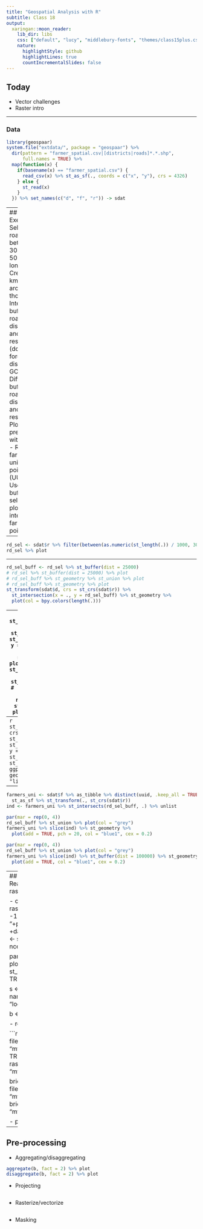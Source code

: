 ```yaml
---
title: "Geospatial Analysis with R"
subtitle: Class 18
output:
  xaringan::moon_reader:
    lib_dir: libs
    css: ["default", "lucy", "middlebury-fonts", "themes/class15plus.css"]
    nature:
      highlightStyle: github
      highlightLines: true
      countIncrementalSlides: false
---
```


## Today

- Vector challenges
- Raster intro

---

### Data
```r
library(geospaar)
system.file("extdata/", package = "geospaar") %>% 
  dir(pattern = "farmer_spatial.csv|[districts|roads]*.*.shp", 
      full.names = TRUE) %>% 
  map(function(x) {
    if(basename(x) == "farmer_spatial.csv") {
      read_csv(x) %>% st_as_sf(., coords = c("x", "y"), crs = 4326)
    } else {
      st_read(x)
    }
  }) %>% set_names(c("d", "f", "r")) -> sdat
```

---
## Exercises
- Select roads between 300 and 500 km long
- Create 25 km buffer around those
- Intersect buffered roads with districts and plot result (don't forget district is in GCS)
- Difference buffered roads with districts and plot result
- Plot previous with `ggplot`
- Reduce farmers to unique points (UUID) 
- Use roads buffers to select and plot intersecting farmers points

---

```r
rd_sel <- sdat$r %>% filter(between(as.numeric(st_length(.)) / 1000, 300, 500))
rd_sel %>% plot
```
---

```r
rd_sel_buff <- rd_sel %>% st_buffer(dist = 25000)
# rd_sel %>% st_buffer(dist = 25000) %>% plot
# rd_sel_buff %>% st_geometry %>% st_union %>% plot
# rd_sel_buff %>% st_geometry %>% plot
st_transform(sdat$d, crs = st_crs(sdat$r)) %>% 
  st_intersection(x = ., y = rd_sel_buff) %>% st_geometry %>% 
  plot(col = bpy.colors(length(.)))

```

---
```r
st_transform(sdat$d, crs = st_crs(sdat$r)) %>% 
  st_difference(x = ., y = rd_sel_buff %>% st_union) %>% 
  st_geometry %>% plot(col = "grey")
# st_transform(sdat$d, crs = st_crs(sdat$r)) %>% 
#   st_difference(x = ., y = rd_sel_buff) %>% st_geometry %>% 
#   plot(col = "grey")
```

---
```r
st_transform(sdat$d, crs = st_crs(sdat$r)) %>% 
  st_difference(x = ., y = rd_sel_buff %>% st_union) %>% st_geometry %>% 
  ggplot() + geom_sf(fill = "lightblue")
```

---
```r
farmers_uni <- sdat$f %>% as_tibble %>% distinct(uuid, .keep_all = TRUE) %>% 
  st_as_sf %>% st_transform(., st_crs(sdat$r))
ind <- farmers_uni %>% st_intersects(rd_sel_buff, .) %>% unlist

par(mar = rep(0, 4))
rd_sel_buff %>% st_union %>% plot(col = "grey")
farmers_uni %>% slice(ind) %>% st_geometry %>% 
  plot(add = TRUE, pch = 20, col = "blue1", cex = 0.2)

par(mar = rep(0, 4))
rd_sel_buff %>% st_union %>% plot(col = "grey")
farmers_uni %>% slice(ind) %>% st_buffer(dist = 100000) %>% st_geometry %>% 
  plot(add = TRUE, col = "blue1", cex = 0.2)

```

---
## Reading/Writing/Manipulating rasters

- create
```r
r <- raster(extent(30, 31, -14, -13), res = 0.1, 
            crs = "+proj=longlat +datum=WGS84")
values(r) <- sample(1:10, size = ncell(r), replace = TRUE)

par(mar = c(0, 0, 0, 0))
plot(sdat$d %>% st_geometry)
plot(r, add = TRUE)
plot(r)

s <- stack(r, log10(r))
names(s) <- c("dummy", "log10dummy")
plot(s)

b <- brick(s)
plot(b)
```

- read and write

```r
writeRaster(r, filename = file.path(tempdir(), "mydummy.tif"), overwrite = TRUE)
raster(file.path(tempdir(), "mydummy.tif"))

brick(s, filename = file.path(tempdir(), "mydumbrick.tif"))
brick(file.path(tempdir(), "mydumbrick.tif"))
```


- plot
```r

```

---
## Pre-processing
- Aggregating/disaggregating
```r
aggregate(b, fact = 2) %>% plot
disaggregate(b, fact = 2) %>% plot
```

- Projecting
```r
```

- Rasterize/vectorize
```r
```

- Masking
```r
```



